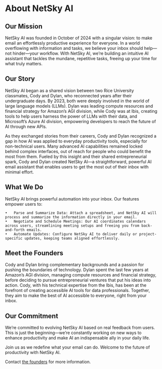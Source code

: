 # About NetSky AI

## Our Mission
NetSky AI was founded in October of 2024 with a singular vision: to make email an effortlessly productive experience for everyone. In a world overflowing with information and tasks, we believe your inbox should help—not hinder—your workflow. With NetSky AI, we’re building an intuitive AI assistant that tackles the mundane, repetitive tasks, freeing up your time for what truly matters.

## Our Story
NetSky AI began as a shared vision between two Rice University classmates, Cody and Dylan, who reconnected years after their undergraduate days. By 2023, both were deeply involved in the world of large language models (LLMs). Dylan was leading compute resources and financial strategy for Amazon’s AGI division, while Cody was at Ibis, creating tools to help users harness the power of LLMs with their data, and Microsoft's Azure AI division, empowering developers to reach the future of AI through new APIs.

As they exchanged stories from their careers, Cody and Dylan recognized a gap in how AI was applied to everyday productivity tools, especially for non-technical users. Many advanced AI capabilities remained locked behind complex interfaces, out of reach for people who could benefit the most from them. Fueled by this insight and their shared entrepreneurial spark, Cody and Dylan created NetSky AI—a straightforward, powerful AI email assistant that enables users to get the most out of their inbox with minimal effort.

## What We Do
NetSky AI brings powerful automation into your inbox. Our features empower users to:

	•	Parse and Summarize Data: Attach a spreadsheet, and NetSky AI will process and summarize the information directly in your email.
	•	Negotiate and Schedule Meetings: Our AI coordinates calendars across users, streamlining meeting setups and freeing you from back-and-forth emails.
	•	Automate Updates: Configure NetSky AI to deliver daily or project-specific updates, keeping teams aligned effortlessly.

## Meet the Founders
Cody and Dylan bring complementary backgrounds and a passion for pushing the boundaries of technology. Dylan spent the last few years at Amazon’s AGI division, managing compute resources and financial strategy, before deciding to pursue entrepreneurial ventures that put his ideas into action. Cody, with his technical expertise from the Ibis, has been at the forefront of creating accessible AI tools for data professionals. Together, they aim to make the best of AI accessible to everyone, right from your inbox.

## Our Commitment
We’re committed to evolving NetSky AI based on real feedback from users. This is just the beginning—we’re constantly working on new ways to enhance productivity and make AI an indispensable ally in your daily life.

Join us as we redefine what your email can do. Welcome to the future of productivity with NetSky AI.

Contact [the founders](mailto:founders@netsky.ai) for more information.
